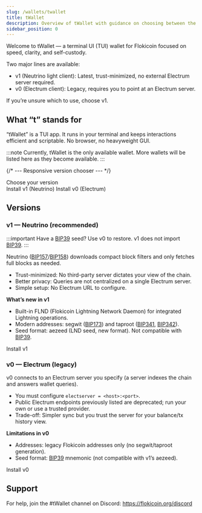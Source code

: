 ```yaml
---
slug: /wallets/twallet
title: tWallet
description: Overview of tWallet with guidance on choosing between the Neutrino v1 and legacy Electrum v0 terminals.
sidebar_position: 0
---
```



Welcome to tWallet — a terminal UI (TUI) wallet for Flokicoin focused on speed, clarity, and self-custody.

Two major lines are available:

- v1 (Neutrino light client): Latest, trust-minimized, no external Electrum server required.
- v0 (Electrum client): Legacy, requires you to point at an Electrum server.

If you’re unsure which to use, choose v1.

## What “t” stands for

“tWallet” is a TUI app. It runs in your terminal and keeps interactions efficient and scriptable. No browser, no heavyweight GUI.

:::note
Currently, tWallet is the only available wallet. More wallets will be listed here as they become available.
:::

{/* --- Responsive version chooser --- */}
<div className="version-chooser" role="region" aria-label="Version chooser">
  <div className="version-chooser__content">
    <div className="version-chooser__text">Choose your version</div>
    <div className="version-chooser__actions">
      <Link className="button button--primary" to="/wallets/twallet/v1" aria-label="Install v1 (Neutrino)">Install v1 (Neutrino)</Link>
      <Link className="button button--secondary" to="/wallets/twallet/v0" aria-label="Install v0 (Electrum)">Install v0 (Electrum)</Link>
    </div>
  </div>
</div>

## Versions

### v1 — Neutrino (recommended)

:::important
Have a [BIP39](https://bips.dev/39/) seed? Use v0 to restore. v1 does not import [BIP39](https://bips.dev/39/).
:::

Neutrino ([BIP157](https://bips.dev/157/)/[BIP158](https://bips.dev/158/)) downloads compact block filters and only fetches full blocks as needed.

- Trust-minimized: No third-party server dictates your view of the chain.
- Better privacy: Queries are not centralized on a single Electrum server.
- Simple setup: No Electrum URL to configure.

**What’s new in v1**
- Built-in FLND (Flokicoin Lightning Network Daemon) for integrated Lightning operations.
- Modern addresses: segwit ([BIP173](https://bips.dev/173/)) and taproot ([BIP341](https://bips.dev/341/), [BIP342](https://bips.dev/342/)).
- Seed format: aezeed (LND seed, new format). Not compatible with [BIP39](https://bips.dev/39/).

<div className="section-footer">
  <div className="section-footer__divider" />
  <div className="section-footer__actions">
    <Link className="button button--primary button--lg section-footer__btn" to="/wallets/twallet/v1" aria-label="Install v1 (Neutrino)">Install v1</Link>
  </div>
</div>

### v0 — Electrum (legacy)

v0 connects to an Electrum server you specify (a server indexes the chain and answers wallet queries).

- You must configure `electserver = <host>:<port>`.
- Public Electrum endpoints previously listed are deprecated; run your own or use a trusted provider.
- Trade-off: Simpler sync but you trust the server for your balance/tx history view.

**Limitations in v0**
- Addresses: legacy Flokicoin addresses only (no segwit/taproot generation).
- Seed format: [BIP39](https://bips.dev/39/) mnemonic (not compatible with v1’s aezeed).

<div className="section-footer">
  <div className="section-footer__divider" />
  <div className="section-footer__actions">
    <Link className="button button--secondary button--lg section-footer__btn" to="/wallets/twallet/v0" aria-label="Install v0 (Electrum)">Install v0</Link>
  </div>
</div>

## Support

For help, join the #tWallet channel on Discord: https://flokicoin.org/discord

<style>
{`
/* ---- Responsive version chooser ---- */
.version-chooser {
  margin: 1rem 0 1.5rem 0;
  border: 1px solid var(--ifm-toc-border-color);
  border-radius: 0.5rem;
  background: var(--ifm-background-surface-color);
}
.version-chooser__content {
  display: flex;
  flex-wrap: wrap;
  align-items: center;
  gap: .75rem;
  padding: .9rem 1rem;
}
.version-chooser__text {
  font-weight: 600;
  flex: 1 1 240px;
  min-width: 160px;
}
.version-chooser__actions {
  display: flex;
  gap: .5rem;
  flex: 1 1 auto;
  justify-content: flex-end;
}
.version-chooser__actions .button {
  white-space: nowrap;
}

/* Mobile: stack actions full width */
@media (max-width: 640px) {
  .version-chooser__actions {
    width: 100%;
    justify-content: stretch;
    flex-direction: column;
  }
  .version-chooser__actions .button {
    width: 100%;
    text-align: center;
  }
}

/* ---- Section footers ---- */
.section-footer {
  margin-top: 1rem;
}
.section-footer__divider {
  height: 2px;
  background: var(--ifm-color-emphasis-200);
  margin: 1.25rem 0 .9rem 0;
  border-radius: 1px;
}

/* Right-aligned on desktop, full-width on mobile */
.section-footer__actions {
  display: flex;
  justify-content: flex-end;
}
.section-footer__btn { /* allow full-width on small screens */
  max-width: 20rem;
}
@media (max-width: 640px) {
  .section-footer__actions {
    justify-content: stretch;
  }
  .section-footer__btn {
    width: 100%;
    max-width: none;
    text-align: center;
  }
}
`}
</style>